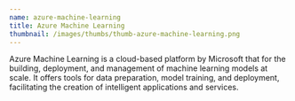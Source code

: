 ```yaml
---
name: azure-machine-learning
title: Azure Machine Learning
thumbnail: /images/thumbs/thumb-azure-machine-learning.png
---
```


Azure Machine Learning is a cloud-based platform by Microsoft that for the building, deployment, and management of machine learning models at scale. It offers tools for data preparation, model training, and deployment, facilitating the creation of intelligent applications and services.

